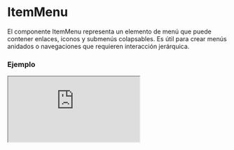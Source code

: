 
# ItemMenu

El componente ItemMenu representa un elemento de menú que puede contener enlaces, iconos y submenús colapsables. Es útil para crear menús anidados o navegaciones que requieren interacción jerárquica.

### Ejemplo

<Iframe
  minHeightIframe="30dvh"
  src="https://fenextjs-component-storybook.vercel.app/iframe.html?args=&id=header-itemmenu--index&viewMode=story"
/>

### Importacion

Para importar el componente ItemMenu, se puede hacer desde fenextjs

```tsx copy
import { ItemMenu } from "fenextjs";
```

### Parametros

| Parametro     | Tipo                                  | Requerido | Default     | Descripcion                                              |
| ------------- | ------------------------------------- | --------- | ----------- | -------------------------------------------------------- |
| url           | string                                | sí        |             | URL de la página asociada al ítem del menú.              |
| text          | ReactNode                             | sí        |             | Texto que representa el ítem del menú.                   |
| icon          | ReactNode                             | no        | \<\>\</\>   | Icono a mostrar junto al texto del menú.                 |
| subItems      | Array\<Omit\<ItemMenuProps, '\_t'\>\> | no        |             | Submenús anidados dentro de este ítem de menú.           |
| defaultActive | boolean                               | no        | false       | Indica si el submenú está activo por defecto.            |
| iconArrow     | ReactNode                             | no        | \<Arrow /\> | Icono de flecha que indica la expansión del submenú.     |
| nameNumber    | number                                | no        | 1           | Número de nivel de jerarquía del ítem de menú.           |
| typeCollapse  | 'radio' \| 'checkbox'                 | no        |             | Tipo de comportamiento del colapso en los submenús.      |
| isLink        | boolean                               | no        | true        | Determina si el componente se renderiza como un enlace.  |
| onClick       | function                              | no        |             | Función que se ejecuta al hacer clic en el ítem de menú. |
| className     | string                                | no        | ''          | Clase CSS para el contenedor principal del ítem.         |
| classNameA    | string                                | no        | ''          | Clase CSS para el elemento de enlace del ítem.           |
| classNameIcon | string                                | no        | ''          | Clase CSS para el icono del ítem.                        |
| classNameText | string                                | no        | ''          | Clase CSS para el texto del ítem.                        |

### Storybook

Para ver el storybook del componente lo puede hacer con este [link](https://fenextjs-component-storybook.vercel.app/?path=/story/header-itemmenu--index)

### Usos

- Uso básico

```tsx copy
<ItemMenu url="/home" text="Inicio" />
```

- Ítem de menú con submenús

```tsx copy
<ItemMenu
  url="/services"
  text="Servicios"
  subItems={[
    { url: "/web", text: "Desarrollo Web" },
    { url: "/app", text: "Aplicaciones Móviles" },
  ]}
/>
```

- Ítem de menú con icono y colapso activado

```tsx copy
<ItemMenu
  url="/profile"
  text="Perfil"
  icon={<UserIcon />}
  defaultActive={true}
/>
```
